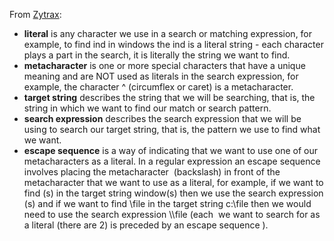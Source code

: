 From [Zytrax](<http://www.zytrax.com/tech/web/regex.htm#intro>):

+  **literal** is any character we use in a search or matching expression, for example, to find ind in windows the ind is a literal string - each character plays a part in the search, it is literally the string we want to find.
+  **metacharacter** is one or more special characters that have a unique meaning and are NOT used as literals in the search expression, for example, the character ^ (circumflex or caret) is a metacharacter.
+  **target string**	describes the string that we will be searching, that is, the string in which we want to find our match or search pattern.
+  **search expression** describes the search expression that we will be using to search our target string, that is, the pattern we use to find what we want.
+  **escape sequence** is a way of indicating that we want to use one of our metacharacters as a literal.
In a regular expression an escape sequence involves placing the metacharacter \ (backslash) in front of the metacharacter that we want to use as a literal, for example, if we want to find (s) in the target string window(s) then we use the search expression \(s\) and if we want to find \\file in the target string c:\\file then we would need to use the search expression \\\\file (each \ we want to search for as a literal (there are 2) is preceded by an escape sequence \).
